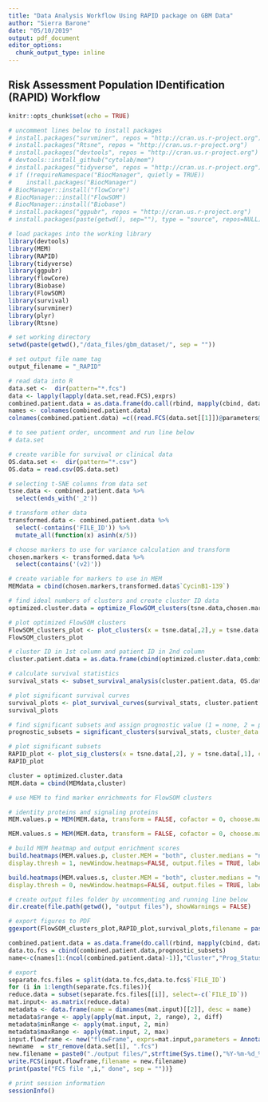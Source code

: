 ```yaml
---
title: "Data Analysis Workflow Using RAPID package on GBM Data"
author: "Sierra Barone"
date: "05/10/2019"
output: pdf_document
editor_options: 
  chunk_output_type: inline
---
```


## Risk Assessment Population IDentification (RAPID) Workflow

```r
knitr::opts_chunk$set(echo = TRUE)

# uncomment lines below to install packages
# install.packages("survminer", repos = "http://cran.us.r-project.org")
# install.packages("Rtsne", repos = "http://cran.us.r-project.org")
# install.packages("devtools", repos = "http://cran.us.r-project.org")
# devtools::install_github("cytolab/mem")
# install.packages("tidyverse", repos = "http://cran.us.r-project.org")
# if (!requireNamespace("BiocManager", quietly = TRUE))
#    install.packages("BiocManager")
# BiocManager::install("flowCore")
# BiocManager::install("FlowSOM")
# BiocManager::install("Biobase")
# install.packages("ggpubr", repos = "http://cran.us.r-project.org")
# install.packages(paste(getwd(), sep=""), type = "source", repos=NULL)

# load packages into the working library
library(devtools)
library(MEM)
library(RAPID)
library(tidyverse)
library(ggpubr)
library(flowCore)
library(Biobase)
library(FlowSOM)
library(survival)
library(survminer)
library(plyr)
library(Rtsne)

# set working directory 
setwd(paste(getwd(),"/data_files/gbm_dataset/", sep = ""))

# set output file name tag 
output_filename = "_RAPID"

# read data into R
data.set <-  dir(pattern="*.fcs")
data <- lapply(lapply(data.set,read.FCS),exprs)
combined.patient.data = as.data.frame(do.call(rbind, mapply(cbind, data, "FILE_ID"= c(1:length(data)), SIMPLIFY=F)))
names <- colnames(combined.patient.data) 
colnames(combined.patient.data) =c((read.FCS(data.set[[1]])@parameters@data[["desc"]]),"FILE_ID")

# to see patient order, uncomment and run line below
# data.set

# create varible for survival or clinical data
OS.data.set <-  dir(pattern="*.csv")
OS.data = read.csv(OS.data.set)
``` 

```r
# selecting t-SNE columns from data set
tsne.data <- combined.patient.data %>%
  select(ends_with('_2'))

# transform other data 
transformed.data <- combined.patient.data %>%
  select(-contains('FILE_ID')) %>%
  mutate_all(function(x) asinh(x/5))

# choose markers to use for variance calculation and transform
chosen.markers <- transformed.data %>%
  select(contains('(v2)'))

# create variable for markers to use in MEM
MEMdata = cbind(chosen.markers,transformed.data$`CycinB1-139`)
```

```r
# find ideal numbers of clusters and create cluster ID data
optimized.cluster.data = optimize_FlowSOM_clusters(tsne.data,chosen.markers, N = 50, seed = 38)

# plot optimized FlowSOM clusters
FlowSOM_clusters_plot <- plot_clusters(x = tsne.data[,2],y = tsne.data[,1], clusters = as.factor(optimized.cluster.data),xlab ="t-SNE 2",ylab = "t-SNE 1",legendtitle = "FlowSOM Cluster",title = "Cancer Cells t-SNE with FlowSOM Clusters")
FlowSOM_clusters_plot
```

```r
# cluster ID in 1st column and patient ID in 2nd column
cluster.patient.data = as.data.frame(cbind(optimized.cluster.data,combined.patient.data$FILE_ID))

# calculate survival statistics
survival_stats <- subset_survival_analysis(cluster.patient.data, OS.data, clinical_col = 3, status_col = 4)

# plot significant survival curves
survival_plots <- plot_survival_curves(survival_stats, cluster.patient.data, OS.data, clinical_col = 3, status_col = 4)
survival_plots

# find significant subsets and assign prognostic value (1 = none, 2 = positive prog., 3 = negative prog.)
prognostic_subsets = significant_clusters(survival_stats, cluster_data = optimized.cluster.data)

# plot significant subsets
RAPID_plot <- plot_sig_clusters(x = tsne.data[,2], y = tsne.data[,1], clusters = optimized.cluster.data, survival_stats,xlab ="t-SNE 2",ylab = "t-SNE 1",legendtitle = "Prognostic Subsets",title = "Cancer Cells t-SNE with Prognostic Populations")
RAPID_plot
```

```r
cluster = optimized.cluster.data
MEM.data = cbind(MEMdata,cluster)

# use MEM to find marker enrichments for FlowSOM clusters

# identity proteins and signaling proteins
MEM.values.p = MEM(MEM.data, transform = FALSE, cofactor = 0, choose.markers = FALSE, markers = "1:4,8,11:16,18:21,24",choose.ref = FALSE, zero.ref = FALSE, rename.markers = FALSE, new.marker.names = "TUJ1,CD117,S100B,CD34,NCAM,CD49F,CD133,PDGFRa,SOX2,CD15,EGFR,CD171,Nestin,CD44,GFAP,HLA-DR",file.is.clust = FALSE, add.fileID = FALSE, IQR.thresh = NULL)

MEM.values.s = MEM(MEM.data, transform = FALSE, cofactor = 0, choose.markers = FALSE, markers = "5:7,9:10,17,22:23,25",choose.ref = FALSE, zero.ref = FALSE, rename.markers = FALSE, new.marker.names = "p-STAT5,p-AKT,p-STAT1,p-p38,p-STAT3,p-NFkB,p-ERK,p-S6,CyclinB1",file.is.clust = FALSE, add.fileID = FALSE, IQR.thresh = NULL)

# build MEM heatmap and output enrichment scores
build.heatmaps(MEM.values.p, cluster.MEM = "both", cluster.medians = "none", 
display.thresh = 1, newWindow.heatmaps=FALSE, output.files = TRUE, labels = FALSE, only.MEMheatmap = FALSE)

build.heatmaps(MEM.values.s, cluster.MEM = "both", cluster.medians = "none", 
display.thresh = 0, newWindow.heatmaps=FALSE, output.files = TRUE, labels = FALSE, only.MEMheatmap = FALSE)
```

```r
# create output files folder by uncommenting and running line below 
dir.create(file.path(getwd(), "output files"), showWarnings = FALSE)

# export figures to PDF
ggexport(FlowSOM_clusters_plot,RAPID_plot,survival_plots,filename = paste("./output files/",strftime(Sys.time(),"%Y-%m-%d_%H%M%S"),output_filename,".pdf",sep=""), width = 7.2, height = 5.4)

combined.patient.data = as.data.frame(do.call(rbind, mapply(cbind, data, "FILE_ID"= c(1:length(data)), SIMPLIFY=F)))
data.to.fcs = cbind(combined.patient.data,prognostic_subsets)
name<-c(names[1:(ncol(combined.patient.data)-1)],"Cluster","Prog_Status")

# export 
separate.fcs.files = split(data.to.fcs,data.to.fcs$`FILE_ID`)
for (i in 1:length(separate.fcs.files)){
reduce.data = subset(separate.fcs.files[[i]], select=-c(`FILE_ID`))
mat.input<- as.matrix(reduce.data)
metadata <- data.frame(name = dimnames(mat.input)[[2]], desc = name)
metadata$range <- apply(apply(mat.input, 2, range), 2, diff)
metadata$minRange <- apply(mat.input, 2, min)
metadata$maxRange <- apply(mat.input, 2, max)
input.flowframe <- new("flowFrame", exprs=mat.input,parameters = AnnotatedDataFrame(metadata))  
newname  = str_remove(data.set[i], ".fcs")
new.filename = paste0("./output files/",strftime(Sys.time(),"%Y-%m-%d_%H%M%S"),"_",newname,"_RAPID.fcs",sep="")
write.FCS(input.flowframe,filename = new.filename)
print(paste("FCS file ",i," done", sep = ""))}

# print session information
sessionInfo()
```
